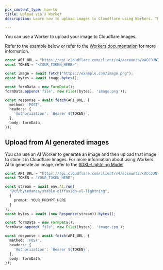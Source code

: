 ```yaml
---
pcx_content_type: how-to
title: Upload via a Worker
description: Learn how to upload images to Cloudflare using Workers. This guide provides code examples for uploading both standard and AI-generated images efficiently.

---
```


You can use a Worker to upload your image to Cloudflare Images.

Refer to the example below or refer to the [Workers documentation](/workers/) for more information.

```ts
const API_URL = "https://api.cloudflare.com/client/v4/accounts/<ACCOUNT_ID>/images/v1";
const TOKEN = "<YOUR_TOKEN_HERE>";

const image = await fetch("https://example.com/image.png");
const bytes = await image.bytes();

const formData = new FormData();
formData.append('file', new File([bytes], 'image.png'));

const response = await fetch(API_URL, {
  method: 'POST',
  headers: {
    'Authorization': `Bearer ${TOKEN}`,
  },
  body: formData,
});
```
## Upload from AI generated images

You can use an AI Worker to generate an image and then upload that image to store it in Cloudflare Images. For more information about using Workers AI to generate an image, refer to the [SDXL-Lightning Model](/workers-ai/models/stable-diffusion-xl-lightning).

```ts
const API_URL = "https://api.cloudflare.com/client/v4/accounts/<ACCOUNT_ID>/images/v1";
const TOKEN = "YOUR_TOKEN_HERE";

const stream = await env.AI.run(
  "@cf/bytedance/stable-diffusion-xl-lightning",
  {
    prompt: YOUR_PROMPT_HERE
  }
);
const bytes = await (new Response(stream)).bytes();

const formData = new FormData();
formData.append('file', new File([bytes], 'image.jpg');

const response = await fetch(API_URL, {
  method: 'POST',
  headers: {
    'Authorization': `Bearer ${TOKEN}`,
  },
  body: formData,
});
```
